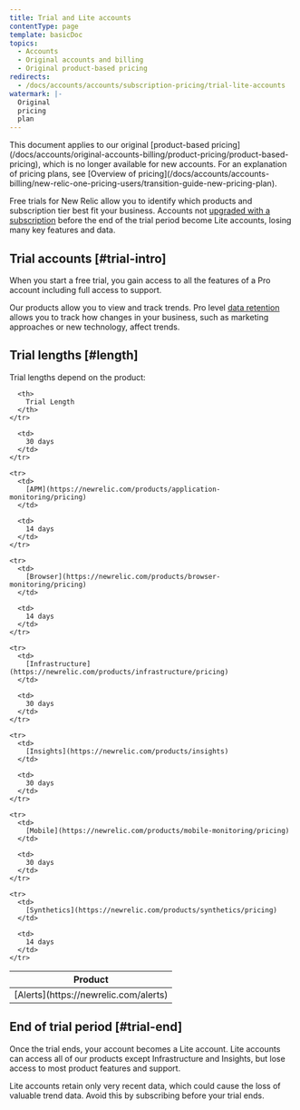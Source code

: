 ```yaml
---
title: Trial and Lite accounts
contentType: page
template: basicDoc
topics:
  - Accounts
  - Original accounts and billing
  - Original product-based pricing
redirects:
  - /docs/accounts/accounts/subscription-pricing/trial-lite-accounts
watermark: |-
  Original
  pricing
  plan
---
```


<Callout variant="important">
  This document applies to our original [product-based pricing](/docs/accounts/original-accounts-billing/product-pricing/product-based-pricing), which is no longer available for new accounts. For an explanation of pricing plans, see [Overview of pricing](/docs/accounts/accounts-billing/new-relic-one-pricing-users/transition-guide-new-pricing-plan).
</Callout>

Free trials for New Relic allow you to identify which products and subscription tier best fit your business. Accounts not [upgraded with a subscription](/docs/accounts/accounts/subscription-pricing/trial-lite-accounts#trial-upgrade) before the end of the trial period become Lite accounts, losing many key features and data.

## Trial accounts [#trial-intro]

When you start a free trial, you gain access to all the features of a Pro account including full access to support.

Our products allow you to view and track trends. Pro level [data retention](/docs/using-new-relic/welcome-new-relic/getting-started/data-retention-components) allows you to track how changes in your business, such as marketing approaches or new technology, affect trends.

## Trial lengths [#length]

Trial lengths depend on the product:

<Table>
  <thead>
    <tr>
      <th style={{ width: "200px" }}>
        Product
      </th>

      <th>
        Trial Length
      </th>
    </tr>
  </thead>

  <tbody>
    <tr>
      <td>
        [Alerts](https://newrelic.com/alerts)
      </td>

      <td>
        30 days
      </td>
    </tr>

    <tr>
      <td>
        [APM](https://newrelic.com/products/application-monitoring/pricing)
      </td>

      <td>
        14 days
      </td>
    </tr>

    <tr>
      <td>
        [Browser](https://newrelic.com/products/browser-monitoring/pricing)
      </td>

      <td>
        14 days
      </td>
    </tr>

    <tr>
      <td>
        [Infrastructure](https://newrelic.com/products/infrastructure/pricing)
      </td>

      <td>
        30 days
      </td>
    </tr>

    <tr>
      <td>
        [Insights](https://newrelic.com/products/insights)
      </td>

      <td>
        30 days
      </td>
    </tr>

    <tr>
      <td>
        [Mobile](https://newrelic.com/products/mobile-monitoring/pricing)
      </td>

      <td>
        30 days
      </td>
    </tr>

    <tr>
      <td>
        [Synthetics](https://newrelic.com/products/synthetics/pricing)
      </td>

      <td>
        14 days
      </td>
    </tr>
  </tbody>
</Table>

## End of trial period [#trial-end]

Once the trial ends, your account becomes a Lite account. Lite accounts can access all of our products except Infrastructure and Insights, but lose access to most product features and support.

<Callout variant="caution">
  Lite accounts retain only very recent data, which could cause the loss of valuable trend data. Avoid this by subscribing before your trial ends.
</Callout>
